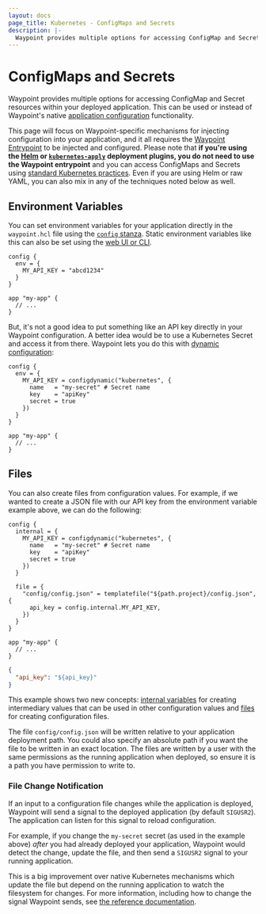 ```yaml
---
layout: docs
page_title: Kubernetes - ConfigMaps and Secrets
description: |-
  Waypoint provides multiple options for accessing ConfigMap and Secret resources within your deployed application. This can be used or instead of Waypoint's native application configuration.
---
```


# ConfigMaps and Secrets

Waypoint provides multiple options for accessing ConfigMap and Secret resources
within your deployed application. This can be used or instead of Waypoint's native
[application configuration](/docs/app-config) functionality.

This page will focus on Waypoint-specific mechanisms for injecting
configuration into your application, and it all requires the
[Waypoint Entrypoint](/docs/entrypoint) to be injected and configured.
Please note that **if you're using the [Helm](/docs/kubernetes/helm-deploy) or
[`kubernetes-apply`](/docs/kubernetes/kubectl-deploy) deployment plugins,
you do not need to use the Waypoint entrypoint** and you can access
ConfigMaps and Secrets using
[standard Kubernetes practices](https://kubernetes.io/docs/concepts/configuration/configmap/).
Even if you are using Helm or raw YAML, you can also mix in any of the
techniques noted below as well.

## Environment Variables

You can set environment variables for your application directly
in the `waypoint.hcl` file using the [`config` stanza](/docs/waypoint-hcl/config).
Static environment variables like this can also be set using the
[web UI or CLI](/docs/app-config).

```hcl
config {
  env = {
    MY_API_KEY = "abcd1234"
  }
}

app "my-app" {
  // ...
}
```

But, it's not a good idea to put something like an API key directly
in your Waypoint configuration. A better idea would be to use a Kubernetes
Secret and access it from there. Waypoint lets you do this with
[dynamic configuration](/docs/app-config/dynamic):

```hcl
config {
  env = {
    MY_API_KEY = configdynamic("kubernetes", {
      name   = "my-secret" # Secret name
      key    = "apiKey"
      secret = true
    })
  }
}

app "my-app" {
  // ...
}
```

## Files

You can also create files from configuration values. For example, if we
wanted to create a JSON file with our API key from the environment variable
example above, we can do the following:

```hcl
config {
  internal = {
    MY_API_KEY = configdynamic("kubernetes", {
      name   = "my-secret" # Secret name
      key    = "apiKey"
      secret = true
    })
  }

  file = {
    "config/config.json" = templatefile("${path.project}/config.json", {
      api_key = config.internal.MY_API_KEY,
    })
  }
}

app "my-app" {
  // ...
}
```

```json
{
  "api_key": "${api_key}"
}
```

This example shows two new concepts: [internal variables](/docs/app-config/internal)
for creating intermediary values that can be used in other configuration
values and [files](/docs/app-config/files) for creating configuration files.

The file `config/config.json` will be written relative to your application
deployment path. You could also specify an absolute path if you want the
file to be written in an exact location. The files are written by a user with
the same permissions as the running application when deployed, so ensure it is
a path you have permission to write to.

### File Change Notification

If an input to a configuration file changes while the application is deployed,
Waypoint will send a signal to the deployed application (by default `SIGUSR2`).
The application can listen for this signal to reload configuration.

For example, if you change the `my-secret` secret (as used in the example above)
_after_ you had already deployed your application, Waypoint would detect
the change, update the file, and then send a `SIGUSR2` signal to your
running application.

This is a big improvement over native Kubernetes mechanisms which update the
file but depend on the running application to watch the filesystem for changes.
For more information, including how to change the signal Waypoint sends,
see [the reference documentation](/docs/app-config/files#file-change-signal).
